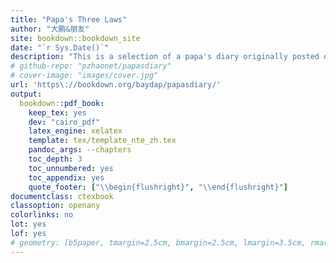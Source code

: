--- 
title: "Papa's Three Laws"
author: "大鹏&朋友"
site: bookdown::bookdown_site
date: "`r Sys.Date()`"
description: "This is a selection of a papa's diary originally posted on my blog. A family's stories of two children are told. This book is being updated."
# github-repo: "pzhaonet/papasdiary"
# cover-image: "images/cover.jpg"
url: 'https\://bookdown.org/baydap/papasdiary/'
output:
  bookdown::pdf_book:
    keep_tex: yes
    dev: "cairo_pdf"
    latex_engine: xelatex
    template: tex/template_nte_zh.tex
    pandoc_args: --chapters
    toc_depth: 3
    toc_unnumbered: yes
    toc_appendix: yes
    quote_footer: ["\\begin{flushright}", "\\end{flushright}"]
documentclass: ctexbook
classoption: openany
colorlinks: no
lot: yes
lof: yes
# geometry: [b5paper, tmargin=2.5cm, bmargin=2.5cm, lmargin=3.5cm, rmargin=2.5cm]
---

\mainmatter
